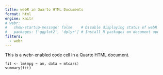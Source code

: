 ```yaml
---
title: webR in Quarto HTML Documents
format: html
engine: knitr
# webr: 
#   show-startup-message: false    # Disable displaying status of webR initialization
#   packages: ['ggplot2', 'dplyr'] # Install R packages on document open
filters:
  - webr
---
```


This is a webr-enabled code cell in a Quarto HTML document.

```webr-r
fit <- lm(mpg ~ am, data = mtcars)
summary(fit)
```